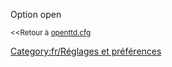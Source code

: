 {{fr/Amorce}}
Option open

<small><<Retour à [[fr/Archive/Manual/Settings/Openttd.cfg|openttd.cfg]]</small>
[[Category:fr/Réglages et préférences]]